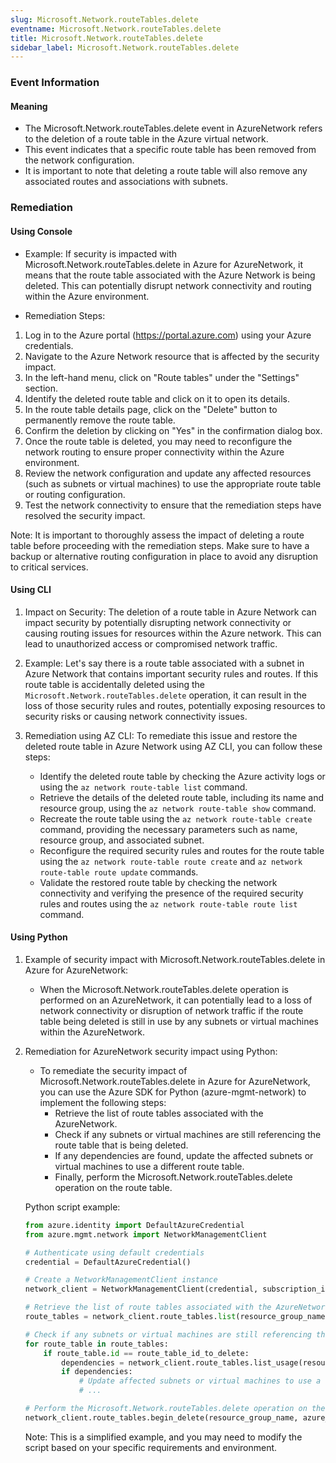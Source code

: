 ```yaml
--- 
slug: Microsoft.Network.routeTables.delete
eventname: Microsoft.Network.routeTables.delete
title: Microsoft.Network.routeTables.delete
sidebar_label: Microsoft.Network.routeTables.delete
---
```

                       
### Event Information

#### Meaning

- The Microsoft.Network.routeTables.delete event in AzureNetwork refers to the deletion of a route table in the Azure virtual network.
- This event indicates that a specific route table has been removed from the network configuration.
- It is important to note that deleting a route table will also remove any associated routes and associations with subnets.

### Remediation

#### Using Console

- Example: If security is impacted with Microsoft.Network.routeTables.delete in Azure for AzureNetwork, it means that the route table associated with the Azure Network is being deleted. This can potentially disrupt network connectivity and routing within the Azure environment.

- Remediation Steps:
1. Log in to the Azure portal (https://portal.azure.com) using your Azure credentials.
2. Navigate to the Azure Network resource that is affected by the security impact.
3. In the left-hand menu, click on "Route tables" under the "Settings" section.
4. Identify the deleted route table and click on it to open its details.
5. In the route table details page, click on the "Delete" button to permanently remove the route table.
6. Confirm the deletion by clicking on "Yes" in the confirmation dialog box.
7. Once the route table is deleted, you may need to reconfigure the network routing to ensure proper connectivity within the Azure environment.
8. Review the network configuration and update any affected resources (such as subnets or virtual machines) to use the appropriate route table or routing configuration.
9. Test the network connectivity to ensure that the remediation steps have resolved the security impact.

Note: It is important to thoroughly assess the impact of deleting a route table before proceeding with the remediation steps. Make sure to have a backup or alternative routing configuration in place to avoid any disruption to critical services.

#### Using CLI

1. Impact on Security: The deletion of a route table in Azure Network can impact security by potentially disrupting network connectivity or causing routing issues for resources within the Azure network. This can lead to unauthorized access or compromised network traffic.

2. Example: Let's say there is a route table associated with a subnet in Azure Network that contains important security rules and routes. If this route table is accidentally deleted using the `Microsoft.Network.routeTables.delete` operation, it can result in the loss of those security rules and routes, potentially exposing resources to security risks or causing network connectivity issues.

3. Remediation using AZ CLI: To remediate this issue and restore the deleted route table in Azure Network using AZ CLI, you can follow these steps:

   - Identify the deleted route table by checking the Azure activity logs or using the `az network route-table list` command.
   - Retrieve the details of the deleted route table, including its name and resource group, using the `az network route-table show` command.
   - Recreate the route table using the `az network route-table create` command, providing the necessary parameters such as name, resource group, and associated subnet.
   - Reconfigure the required security rules and routes for the route table using the `az network route-table route create` and `az network route-table route update` commands.
   - Validate the restored route table by checking the network connectivity and verifying the presence of the required security rules and routes using the `az network route-table route list` command.

#### Using Python

1. Example of security impact with Microsoft.Network.routeTables.delete in Azure for AzureNetwork:
   - When the Microsoft.Network.routeTables.delete operation is performed on an AzureNetwork, it can potentially lead to a loss of network connectivity or disruption of network traffic if the route table being deleted is still in use by any subnets or virtual machines within the AzureNetwork.

2. Remediation for AzureNetwork security impact using Python:
   - To remediate the security impact of Microsoft.Network.routeTables.delete in Azure for AzureNetwork, you can use the Azure SDK for Python (azure-mgmt-network) to implement the following steps:
     - Retrieve the list of route tables associated with the AzureNetwork.
     - Check if any subnets or virtual machines are still referencing the route table that is being deleted.
     - If any dependencies are found, update the affected subnets or virtual machines to use a different route table.
     - Finally, perform the Microsoft.Network.routeTables.delete operation on the route table.

   Python script example:
   ```python
   from azure.identity import DefaultAzureCredential
   from azure.mgmt.network import NetworkManagementClient

   # Authenticate using default credentials
   credential = DefaultAzureCredential()

   # Create a NetworkManagementClient instance
   network_client = NetworkManagementClient(credential, subscription_id)

   # Retrieve the list of route tables associated with the AzureNetwork
   route_tables = network_client.route_tables.list(resource_group_name, azure_network_name)

   # Check if any subnets or virtual machines are still referencing the route table being deleted
   for route_table in route_tables:
       if route_table.id == route_table_id_to_delete:
           dependencies = network_client.route_tables.list_usage(resource_group_name, azure_network_name, route_table_name)
           if dependencies:
               # Update affected subnets or virtual machines to use a different route table
               # ...

   # Perform the Microsoft.Network.routeTables.delete operation on the route table
   network_client.route_tables.begin_delete(resource_group_name, azure_network_name, route_table_name)
   ```

   Note: This is a simplified example, and you may need to modify the script based on your specific requirements and environment.


 